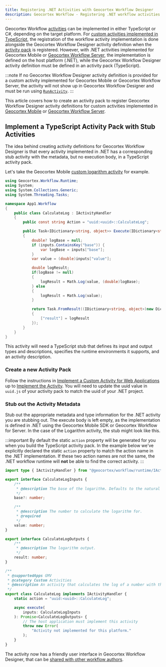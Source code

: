```yaml
---
title: Registering .NET Activities with Geocortex Workflow Designer
description: Geocortex Workflow - Registering .NET workflow activities with Geocortex Workflow Designer
---
```


Geocortex Workflow [activities](key-concepts.mdx#activities) can be implemented in either TypeScript or C#, depending on the target platform. For [custom activities implemented in TypeScript](tutorial-web-calculate-logarithm-activity.mdx), the registration of the workflow activity implementation is done alongside the Geocortex Workflow Designer activity definition when the [activity pack](key-concepts.mdx#activity-packs) is registered. However, with .NET activities implemented for Geocortex Mobile or [Geocortex Workflow Server](https://docs.geocortex.com/workflow/latest/help/Default.htm#wf5/help/server-workflows.htm%3FTocPath%3DServer%2520Workflows%7C_____0), the implementation is defined on the host platform (.NET), while the Geocortex Workflow Designer activity definition must be defined in an activity pack (TypeScript).

:::note
If no Geocortex Workflow Designer activity definition is provided for a custom activity implemented for Geocortex Mobile or Geocortex Workflow Server, the activity will not show up in Geocortex Workflow Designer and must be run using [`RunActivity`](https://docs.geocortex.com/workflow/latest/help/Default.htm#wf5/help/activities/run-activity.htm%3FTocPath%3DActivities%7CActivity%2520Reference%7C_____167).
:::

This article covers how to create an activity pack to register Geocortex Workflow Designer activity definitions for custom activities implemented in [Geocortex Mobile](tutorial-mobile-calculate-logarithm-activity.mdx) or [Geocortex Workflow Server](tutorial-server-calculate-logarithm-activity.mdx).

## Implement a TypeScript Activity Pack with Stub Activities

The idea behind creating activity definitions for Geocortex Workflow Designer is that every activity implemented in .NET has a corresponding stub activity with the metadata, but no execution body, in a TypeScript activity pack.

Let's take the Geocortex Mobile [custom logarithm activity](tutorial-mobile-calculate-logarithm-activity.mdx) for example.

```cs title="App1/App1/CustomActivity.cs"
using Geocortex.Workflow.Runtime;
using System;
using System.Collections.Generic;
using System.Threading.Tasks;

namespace App1.Workflow
{
    public class CalculateLog : IActivityHandler
    {
        public const string Action = "uuid:<uuid>::CalculateLog";

        public Task<IDictionary<string, object>> Execute(IDictionary<string, object> inputs, IActivityContext context)
        {
            double? logBase = null;
            if (inputs.ContainsKey("base")) {
                var logBase = inputs["base"];
            }
            var value = (double)inputs["value"];

            double logResult;
            if(logBase != null)
            {
                logResult = Math.Log(value, (double)logBase);
            } else
            {
                logResult = Math.Log(value);
            }

            return Task.FromResult((IDictionary<string, object>)new Dictionary<string, object>()
            {
                ["result"] = logResult
            });
        }
    }
}
```

This activity will need a TypeScript stub that defines its input and output types and descriptions, specifies the runtime environments it supports, and an activity description.

### Create a new Activity Pack

Follow the instructions in [Implement a Custom Activity for Web Applications](tutorial-web-calculate-logarithm-activity.mdx) up to [Implement the Activity](tutorial-web-calculate-logarithm-activity.mdx#implement-the-activity). You will need to update the uuid value in `uuid.js` of your activity pack to match the uuid of your .NET project.

### Stub out the Activity Metadata

Stub out the appropriate metadata and type information for the .NET activity you are stubbing out. The execute body is left empty, as the implementation is defined in .NET using the Geocortex Mobile SDK or Geocortex Workflow for Server. In the case of the Logarithm activity, the stub might look like this.

:::important
By default the static `action` property will be generated for you when you build the TypeScript activity pack. In the example below we've explicitly declared the static `action` property to match the action name in the .NET implementation. If these two action names are not the same, the .NET workflow runtime will **not** be able to find the correct activity.
:::

```ts
import type { IActivityHandler } from "@geocortex/workflow/runtime/IActivityHandler";

export interface CalculateLogInputs {
    /**
     * @description The base of the logarithm. Defaults to the natural log.
     */
    base?: number;

    /**
     * @description The number to calculate the logarithm for.
     * @required
     */
    value: number;
}

export interface CalculateLogOutputs {
    /**
     * @description The logarithm output.
     */
    result: number;
}

/**
 * @supportedApps GMV
 * @category Custom Activities
 * @description An activity that calculates the log of a number with the given base.
 */
export class CalculateLog implements IActivityHandler {
    static action = "uuid:<uuid>::CalculateLog";

    async execute(
        inputs: CalculateLogInputs
    ): Promise<CalculateLogOutputs> {
        // The host application must implement this activity
        throw new Error(
            "Activity not implemented for this platform."
        );
    }
}
```

The activity now has a friendly user interface in Geocortex Workflow Designer, that can be [shared with other workflow authors](sdk-web-overview.mdx#sharing-the-activity-pack).
